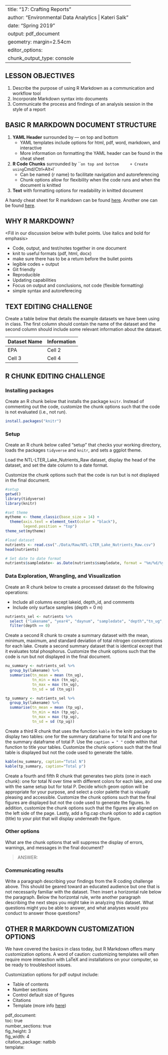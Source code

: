 
---
title: "17: Crafting Reports"
author: "Environmental Data Analytics | Kateri Salk"
date: "Spring 2019"
output: pdf_document
geometry: margin=2.54cm
editor_options: 
  chunk_output_type: console
---

## LESSON OBJECTIVES
1. Describe the purpose of using R Markdown as a communication and workflow tool
2. Incorporate Markdown syntax into documents
3. Communicate the process and findings of an analysis session in the style of a report

## BASIC R MARKDOWN DOCUMENT STRUCTURE

1. **YAML Header** surrounded by --- on top and bottom
    + YAML templates include options for html, pdf, word, markdown, and interactive
    + More information on formatting the YAML header can be found in the cheat sheet
2. **R Code Chunks** surrounded by ``` on top and bottom
    + Create using `Cmd/Ctrl` + `Alt` + `I`
    + Can be named {r name} to facilitate navigation and autoreferencing
    + Chunk options allow for flexibility when the code runs and when the document is knitted
3. **Text** with formatting options for readability in knitted document

A handy cheat sheet for R markdown can be found [here](https://www.rstudio.com/wp-content/uploads/2015/03/rmarkdown-reference.pdf). Another one can be found [here](https://www.rstudio.com/wp-content/uploads/2015/02/rmarkdown-cheatsheet.pdf).

## WHY R MARKDOWN?

<Fill in our discussion below with bullet points. Use italics and bold for emphasis> 
<notes for yourself that will not be shown to others>

- Code, output, and test/notes together in one document
+ knit to useful formats (pdf, html, docx)
* make sure there has to be a return before the bullet points
- legible codes + output
- Git friendly
- Reproducible
- Updating capabilities
- Focus on output and conclusions, not code (flexible formatting)
- simple syntax and autoreferecing


## TEXT EDITING CHALLENGE

Create a table below that details the example datasets we have been using in class. The first column should contain the name of the dataset and the second column should include some relevant information about the dataset.

Dataset Name | Information
------------- | -------------
EPA | Cell 2
Cell 3 | Cell 4

## R CHUNK EDITING CHALLENGE
### Installing packages
Create an R chunk below that installs the package `knitr`. Instead of commenting out the code, customize the chunk options such that the code is not evaluated (i.e., not run). 

```r
install.packages("knitr")

```

### Setup
Create an R chunk below called "setup" that checks your working directory, loads the packages `tidyverse` and `knitr`, and sets a ggplot theme. 

Load the NTL-LTER_Lake_Nutrients_Raw dataset, display the head of the dataset, and set the date column to a date format.

Customize the chunk options such that the code is run but is not displayed in the final document.

```r
#setup
getwd()
library(tidyverse)
library(knitr)

#set theme
mytheme <- theme_classic(base_size = 14) +
  theme(axis.text = element_text(color = "black"), 
        legend.position = "top")
theme_set(mytheme)

#load dataset
nutrients <- read.csv("./Data/Raw/NTL-LTER_Lake_Nutrients_Raw.csv")
head(nutrients)

# Set date to date format
nutrients$sampledate<- as.Date(nutrients$sampledate, format = "%m/%d/%y")

```

### Data Exploration, Wrangling, and Visualization
Create an R chunk below to create a processed dataset do the following operations: 

* Include all columns except lakeid, depth_id, and comments
* Include only surface samples (depth = 0 m)

```r
nutrients_sel <- nutrients %>%
  select ("lakename", "year4", "daynum", "sampledate", "depth","tn_ug", "tp_ug", "nh34", "no23", "po4")%>%
  filter(depth == 0)

```

Create a second R chunk to create a summary dataset with the mean, minimum, maximum, and standard deviation of total nitrogen concentrations for each lake. Create a second summary dataset that is identical except that it evaluates total phosphorus. Customize the chunk options such that the code is run but not displayed in the final document. 

```r
nu_summary <- nutrients_sel %>%
  group_by(lakename) %>%
  summarise(tn_mean = mean (tn_ug),
            tn_min = min (tn_ug),
            tn_max = max (tn_ug),
            tn_sd = sd (tn_ug))

tp_summary <- nutrients_sel %>%
  group_by(lakename) %>%
  summarise(tn_mean = mean (tp_ug),
            tn_min = min (tp_ug),
            tn_max = max (tp_ug),
            tn_sd = sd (tp_ug))
```


Create a third R chunk that uses the function `kable` in the knitr package to display two tables: one for the summary dataframe for total N and one for the summary dataframe of total P. Use the `caption = " "` code within that function to title your tables. Customize the chunk options such that the final table is displayed but not the code used to generate the table. 

```r
kable(nu_summary, caption="Total N")
kable(tp_summary, caption="Total p")

```


Create a fourth and fifth R chunk that generates two plots (one in each chunk): one for total N over time with different colors for each lake, and one with the same setup but for total P. Decide which geom option will be appropriate for your purpose, and select a color palette that is visually pleasing and accessible. Customize the chunk options such that the final figures are displayed but not the code used to generate the figures. In addition, customize the chunk options such that the figures are aligned on the left side of the page. Lastly, add a fig.cap chunk option to add a caption (title) to your plot that will display underneath the figure.


### Other options
What are the chunk options that will suppress the display of errors, warnings, and messages in the final document? 

> ANSWER: 

### Communicating results
Write a paragraph describing your findings from the R coding challenge above. This should be geared toward an educated audience but one that is not necessarily familiar with the dataset. Then insert a horizontal rule below the paragraph. Below the horizontal rule, write another paragraph describing the next steps you might take in analyzing this dataset. What questions might you be able to answer, and what analyses would you conduct to answer those questions?

## OTHER R MARKDOWN CUSTOMIZATION OPTIONS
We have covered the basics in class today, but R Markdown offers many customization options. A word of caution: customizing templates will often require more interaction with LaTeX and installations on your computer, so be ready to troubleshoot issues.

Customization options for pdf output include: 

* Table of contents
* Number sections
* Control default size of figures
* Citations
* Template (more info [here](http://jianghao.wang/post/2017-12-08-rmarkdown-templates/))

pdf_document:  
    toc: true  
    number_sections: true  
    fig_height: 3  
    fig_width: 4  
    citation_package: natbib  
    template:  


